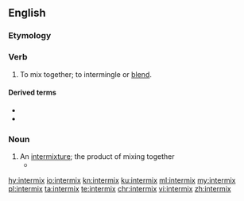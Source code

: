 ==English==

===Etymology===
{{prefix|inter|mix|lang=en}}

===Verb===
{{en-verb|es}}

# {{lb|en|transitive}} To mix together; to intermingle or [[blend]].

====Derived terms====
* {{l|en|intermixture}}
* {{l|en|intermixer}}

===Noun===
{{en-noun|es}}

# An [[intermixture]]; the product of mixing together
#* {{quote-book|1973|Wilson Brian Key|Subliminal Seduction|url=http://books.google.com/books?id=Ah-SAAAAIAAJ|isbn=0138590907|page=83
|passage=This idealized structure may not exist in reality, considering the high divorce rate and the '''intermixes''' of maternal-paternal dominance characteristics.}}

[[hy:intermix]]
[[io:intermix]]
[[kn:intermix]]
[[ku:intermix]]
[[ml:intermix]]
[[my:intermix]]
[[pl:intermix]]
[[ta:intermix]]
[[te:intermix]]
[[chr:intermix]]
[[vi:intermix]]
[[zh:intermix]]
